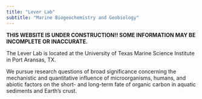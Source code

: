 ```yaml
---
title: "Lever Lab"
subtitle: "Marine Biogeochemistry and Geobiology"
---
```


**THIS WEBSITE IS UNDER CONSTRUCTION!! SOME INFORMATION MAY BE INCOMPLETE OR INACCURATE.**

The Lever Lab is located at the University of Texas Marine Science Institute in Port Aransas, TX.

We pursue research questions of broad significance concerning the mechanistic and quantitative influence of microorganisms, humans, and abiotic factors on the short- and long-term fate of organic carbon in aquatic sediments and Earth’s crust.
